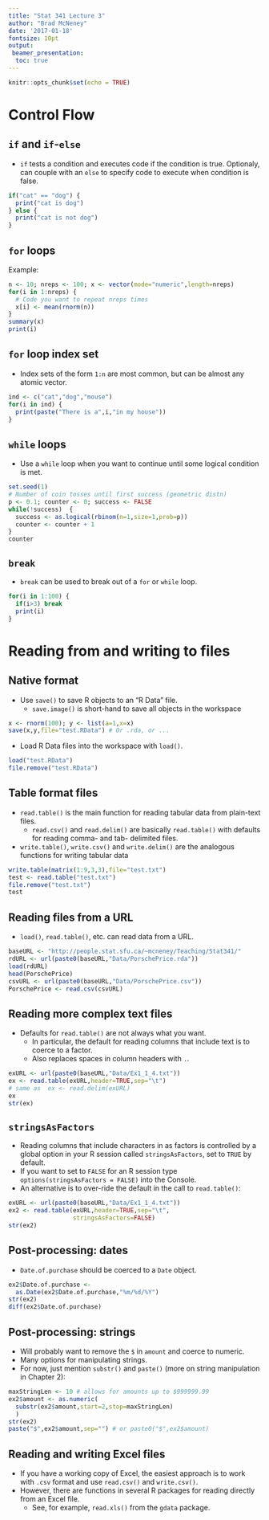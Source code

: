 ```yaml
---
title: "Stat 341 Lecture 3"
author: "Brad McNeney"
date: '2017-01-18'
fontsize: 10pt
output:  
 beamer_presentation:
  toc: true
---
```


```r
knitr::opts_chunk$set(echo = TRUE)
```

# Control Flow

## `if` and `if`-`else` 

\small

- `if` tests a condition and executes code if the condition is true. Optionaly, can couple with an `else` to specify code to execute
when condition is false.

```r
if("cat" == "dog") {
  print("cat is dog")
} else {
  print("cat is not dog")
}
```


## `for` loops

\small

Example:

```r
n <- 10; nreps <- 100; x <- vector(mode="numeric",length=nreps)
for(i in 1:nreps) {
  # Code you want to repeat nreps times
  x[i] <- mean(rnorm(n))
}
summary(x)
print(i)
```

## `for` loop index set

\small

- Index sets of the form `1:n` are most common, but 
can be almost any atomic vector.

```r
ind <- c("cat","dog","mouse")
for(i in ind) {
  print(paste("There is a",i,"in my house"))
}
```

## `while` loops

\small

- Use a `while` loop when you want to continue until
some logical condition is met.

```r
set.seed(1)
# Number of coin tosses until first success (geometric distn)
p <- 0.1; counter <- 0; success <- FALSE
while(!success)  {
  success <- as.logical(rbinom(n=1,size=1,prob=p))
  counter <- counter + 1
}
counter
```

## `break`

- `break` can be used to break out of a `for` or `while` loop.

```r
for(i in 1:100) {
  if(i>3) break
  print(i)
}
```

# Reading from and writing to files

## Native format

\small

- Use `save()` to save R objects to an "R Data" file.
    - `save.image()` is short-hand to save all objects 
    in the workspace

```r
x <- rnorm(100); y <- list(a=1,x=x)
save(x,y,file="test.RData") # Or .rda, or ...
```

- Load R Data files into the workspace with `load()`.
```r
load("test.RData")
file.remove("test.RData") 
```

## Table format files

- `read.table()` is the main function for reading 
tabular data from plain-text files.
    - `read.csv()` and `read.delim()` are basically 
    `read.table()` with defaults for reading comma- and tab-
    delimited files.
- `write.table()`, `write.csv()` and `write.delim()` are
the analogous functions for writing tabular data
```r
write.table(matrix(1:9,3,3),file="test.txt")
test <- read.table("test.txt")
file.remove("test.txt")
test
```

## Reading files from a URL

- `load()`, `read.table()`, etc. can read data from a URL.
\scriptsize

```r
baseURL <- "http://people.stat.sfu.ca/~mcneney/Teaching/Stat341/"
rdURL <- url(paste0(baseURL,"Data/PorschePrice.rda"))
load(rdURL)
head(PorschePrice)
csvURL <- url(paste0(baseURL,"Data/PorschePrice.csv"))
PorschePrice <- read.csv(csvURL)
```

## Reading more complex text files

\footnotesize

- Defaults for `read.table()` are not always what you want.
    - In particular, the default for reading columns that
    include text is to coerce to a factor.
    - Also replaces spaces in column headers with `.`.

```r
exURL <- url(paste0(baseURL,"Data/Ex1_1_4.txt"))
ex <- read.table(exURL,header=TRUE,sep="\t") 
# same as  ex <- read.delim(exURL)
ex
str(ex)
```

## `stringsAsFactors`

\small

- Reading columns that include characters
in as factors is controlled by a global option in your R session
called `stringsAsFactors`, set to `TRUE` by default.
- If you want to set to `FALSE` for an R session type
`options(stringsAsFactors = FALSE)` into the Console.
- An alternative is to over-ride the default in the
call to `read.table()`:
```r
exURL <- url(paste0(baseURL,"Data/Ex1_1_4.txt"))
ex2 <- read.table(exURL,header=TRUE,sep="\t",
                  stringsAsFactors=FALSE) 
str(ex2)
```


## Post-processing: dates

- `Date.of.purchase` should be coerced to a `Date` object.
```r
ex2$Date.of.purchase <- 
  as.Date(ex2$Date.of.purchase,"%m/%d/%Y") 
str(ex2)
diff(ex2$Date.of.purchase)
```

## Post-processing: strings

\small

- Will probably want to remove the `$` in `amount` and
coerce to numeric.
- Many options for manipulating strings. 
- For now, just mention `substr()` and `paste()` 
(more on string manipulation in Chapter 2): 
```r
maxStringLen <- 10 # allows for amounts up to $999999.99
ex2$amount <- as.numeric(
  substr(ex2$amount,start=2,stop=maxStringLen)
  )
str(ex2)
paste("$",ex2$amount,sep="") # or paste0("$",ex2$amount)
```

## Reading and writing Excel files

- If you have a working copy of Excel, the easiest 
approach is to work with `.csv` format
and use `read.csv()` and `write.csv()`.
- However, there are functions in several 
R packages for reading directly from an Excel file.
    - See, for example, `read.xls()` from the 
    `gdata` package.
    
